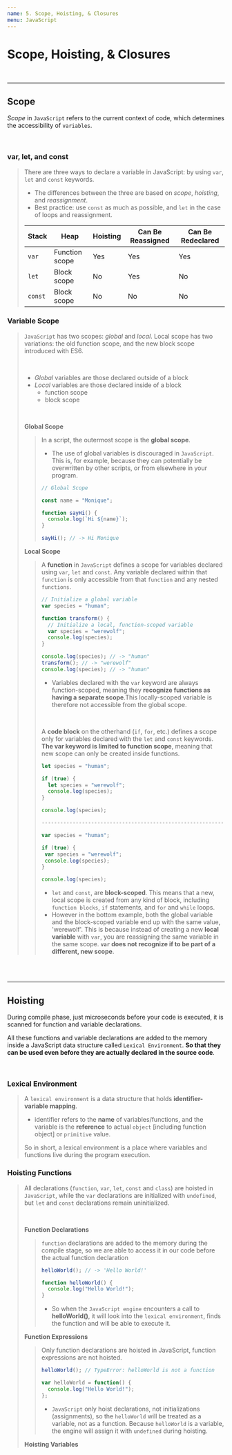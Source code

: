 ```yaml
---
name: 5. Scope, Hoisting, & Closures
menu: JavaScript
---
```


# Scope, Hoisting, & Closures

<br />

---

## Scope

_Scope_ in `JavaScript` refers to the current context of code, which determines the accessibility of `variables`.

<br />

### var, let, and const

> There are three ways to declare a variable in JavaScript: by using `var`, `let` and `const` keywords.
>
> - The differences between the three are based on _scope_, _hoisting_, and _reassignment_.
> - Best practice: use `const` as much as possible, and `let` in the case of loops and reassignment.
>
> | Stack   | Heap           | Hoisting | Can Be Reassigned | Can Be Redeclared |
> | ------- | -------------- | -------- | ----------------- | ----------------- |
> | `var`   | Function scope | Yes      | Yes               | Yes               |
> | `let`   | Block scope    | No       | Yes               | No                |
> | `const` | Block scope    | No       | No                | No                |

### Variable Scope

> `JavaScript` has two scopes: _global_ and _local_. Local scope has two variations: the old function scope, and the new block scope introduced with ES6.
>
> <br />
>
> - _Global_ variables are those declared outside of a block
> - _Local_ variables are those declared inside of a block
>   - function scope
>   - block scope
>
> <br />
>
> **Global Scope**
>
> > In a script, the outermost scope is the **global scope**.
> >
> > - The use of global variables is discouraged in `JavaScript`. This is, for example, because they can potentially be overwritten by other scripts, or from elsewhere in your program.
> >
> > ```js
> > // Global Scope
> >
> > const name = "Monique";
> >
> > function sayHi() {
> >   console.log(`Hi ${name}`);
> > }
> >
> > sayHi(); // -> Hi Monique
> > ```
>
> **Local Scope**
>
> > A **function** in `JavaScript` defines a scope for variables declared using `var`, `let` and `const`. Any variable declared within that `function` is only accessible from that `function` and any nested `functions`.
> >
> > ```js
> > // Initialize a global variable
> > var species = "human";
> >
> > function transform() {
> >   // Initialize a local, function-scoped variable
> >   var species = "werewolf";
> >   console.log(species);
> > }
> >
> > console.log(species); // -> "human"
> > transform(); // -> "werewolf"
> > console.log(species); // -> "human"
> > ```
> >
> > - Variables declared with the `var` keyword are always function-scoped, meaning they **recognize functions as having a separate scope**.This locally-scoped variable is therefore not accessible from the global scope.
> >
> > <br />
> >
> > A **code block** on the otherhand (`if`, `for`, etc.) defines a scope only for variables declared with the `let` and `const` keywords. **The var keyword is limited to function scope**, meaning that new scope can only be created inside functions.
> >
> > ```js
> > let species = "human";
> >
> > if (true) {
> >   let species = "werewolf";
> >   console.log(species);
> > }
> >
> > console.log(species);
> >
> > -------------------------------------------------------------------------
> >
> > var species = "human";
> >
> > if (true) {
> >  var species = "werewolf";
> >  console.log(species);
> > }
> >
> > console.log(species);
> > ```
> >
> > - `let` and `const`, are **block-scoped**. This means that a new, local scope is created from any kind of block, including `function blocks`, `if` statements, and `for` and `while` loops.
> > - However in the bottom example, both the global variable and the block-scoped variable end up with the same value, 'werewolf'. This is because instead of creating a new **local variable** with `var`, you are reassigning the same variable in the same scope. **`var` does not recognize if to be part of a different, new scope**.

<br />
<br />

---

## Hoisting

During compile phase, just microseconds before your code is executed, it is scanned for function and variable declarations.

All these functions and variable declarations are added to the memory inside a JavaScript data structure called `Lexical Environment`. **So that they can be used even before they are actually declared in the source code**.

<br />

### Lexical Environment

> A `lexical environment` is a data structure that holds **identifier-variable mapping**.
>
> - identifier refers to the **name** of variables/functions, and the variable is the **reference** to actual `object` [including function object] or `primitive` value.
>
> So in short, a lexical environment is a place where variables and functions live during the program execution.

### Hoisting Functions

> All declarations (`function`, `var`, `let`, `const` and `class`) are hoisted in `JavaScript`, while the `var` declarations are initialized with `undefined`, but `let` and `const` declarations remain uninitialized.
>
> <br />
>
> **Function Declarations**
>
> > `function` declarations are added to the memory during the compile stage, so we are able to access it in our code before the actual function declaration
> >
> > ```js
> > helloWorld(); // -> 'Hello World!'
> >
> > function helloWorld() {
> >   console.log("Hello World!");
> > }
> > ```
> >
> > - So when the `JavaScript engine` encounters a call to **helloWorld()**, it will look into the `lexical environment`, finds the function and will be able to execute it.
>
> **Function Expressions**
>
> > Only function declarations are hoisted in JavaScript, function expressions are not hoisted.
> >
> > ```js
> > helloWorld(); // TypeError: helloWorld is not a function
> >
> > var helloWorld = function() {
> >   console.log("Hello World!");
> > };
> > ```
> >
> > - `JavaScript` only hoist declarations, not initializations (assignments), so the `helloWorld` will be treated as a variable, not as a function. Because `helloWorld` is a variable, the engine will assign it with `undefined` during hoisting.
>
> **Hoisting Variables**
>
> >
